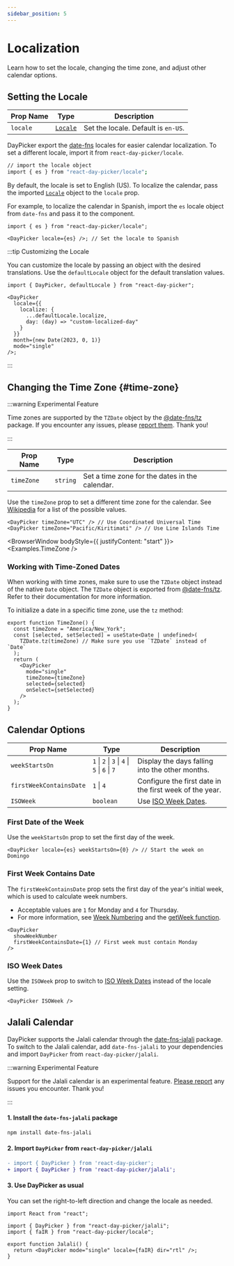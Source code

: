 ```yaml
---
sidebar_position: 5
---
```


# Localization

Learn how to set the locale, changing the time zone, and adjust other calendar options.

## Setting the Locale

| Prop Name | Type                                       | Description                         |
| --------- | ------------------------------------------ | ----------------------------------- |
| `locale`  | [`Locale`](https://date-fns.org/docs/I18n) | Set the locale. Default is `en-US`. |

DayPicker export the [date-fns](https://date-fns.org) locales for easier calendar localization. To set a different locale, import it from `react-day-picker/locale`.

```bash ts
// import the locale object
import { es } from "react-day-picker/locale";
```

By default, the locale is set to English (US). To localize the calendar, pass the imported [`Locale`](https://date-fns.org/docs/I18n) object to the `locale` prop.

For example, to localize the calendar in Spanish, import the `es` locale object from `date-fns` and pass it to the component.

```tsx
import { es } from "react-day-picker/locale";

<DayPicker locale={es} />; // Set the locale to Spanish
```

<BrowserWindow>
  <Examples.Spanish />
</BrowserWindow>

:::tip Customizing the Locale

You can customize the locale by passing an object with the desired translations. Use the `defaultLocale` object for the default translation values.

```tsx
import { DayPicker, defaultLocale } from "react-day-picker";

<DayPicker
  locale={{
    localize: {
      ...defaultLocale.localize,
      day: (day) => "custom-localized-day"
    }
  }}
  month={new Date(2023, 0, 1)}
  mode="single"
/>;
```

:::

## Changing the Time Zone {#time-zone}

:::warning Experimental Feature

Time zones are supported by the `TZDate` object by the [@date-fns/tz](https://github.com/date-fns/tz) package. If you encounter any issues, please [report them](https://github.com/gpbl/react-day-picker/issues). Thank you!

:::

| Prop Name  | Type     | Description                                    |
| ---------- | -------- | ---------------------------------------------- |
| `timeZone` | `string` | Set a time zone for the dates in the calendar. |

Use the `timeZone` prop to set a different time zone for the calendar. See [Wikipedia](https://en.wikipedia.org/wiki/List_of_tz_database_time_zones)
for a list of the possible values.

```tsx
<DayPicker timeZone="UTC" /> // Use Coordinated Universal Time
<DayPicker timeZone="Pacific/Kiritimati" /> // Use Line Islands Time
```

<BrowserWindow bodyStyle={{ justifyContent: "start" }}>
  <Examples.TimeZone />
</BrowserWindow>

### Working with Time-Zoned Dates

When working with time zones, make sure to use the `TZDate` object instead of the native `Date` object. The `TZDate` object is exported from [@date-fns/tz](https://github.com/date-fns/date-fns-tz). Refer to their documentation for more information.

To initialize a date in a specific time zone, use the `tz` method:

```tsx
export function TimeZone() {
  const timeZone = "America/New_York";
  const [selected, setSelected] = useState<Date | undefined>(
    TZDate.tz(timeZone) // Make sure you use `TZDate` instead of `Date`
  );
  return (
    <DayPicker
      mode="single"
      timeZone={timeZone}
      selected={selected}
      onSelect={setSelected}
    />
  );
}
```

## Calendar Options

| Prop Name               | Type                                          | Description                                                        |
| ----------------------- | --------------------------------------------- | ------------------------------------------------------------------ |
| `weekStartsOn`          | `1` \| `2` \| `3` \| `4` \| `5` \| `6` \| `7` | Display the days falling into the other months.                    |
| `firstWeekContainsDate` | `1` \| `4`                                    | Configure the first date in the first week of the year.            |
| `ISOWeek`               | `boolean`                                     | Use [ISO Week Dates](https://en.wikipedia.org/wiki/ISO_week_date). |

### First Date of the Week

Use the `weekStartsOn` prop to set the first day of the week.

```tsx
<DayPicker locale={es} weekStartsOn={0} /> // Start the week on Domingo
```

<BrowserWindow>
  <Examples.SpanishWeekStartsOn />
</BrowserWindow>

### First Week Contains Date

The `firstWeekContainsDate` prop sets the first day of the year's initial week, which is used to calculate week numbers.

- Acceptable values are `1` for Monday and `4` for Thursday.
- For more information, see [Week Numbering](https://en.wikipedia.org/wiki/Week#Numbering) and the [getWeek function](https://date-fns.org/docs/getWeek).

```tsx
<DayPicker
  showWeekNumber
  firstWeekContainsDate={1} // First week must contain Monday
/>
```

### ISO Week Dates

Use the `ISOWeek` prop to switch to [ISO Week Dates](https://en.wikipedia.org/wiki/ISO_week_date) instead of the locale setting.

```tsx
<DayPicker ISOWeek />
```

<BrowserWindow>
  <Examples.WeeknumberIso />
</BrowserWindow>

## Jalali Calendar

DayPicker supports the Jalali calendar through the [date-fns-jalali](https://www.npmjs.com/package/date-fns-jalali) package. To switch to the Jalali calendar, add `date-fns-jalali` to your dependencies and import `DayPicker` from `react-day-picker/jalali`.

:::warning Experimental Feature

Support for the Jalali calendar is an experimental feature. [Please report](https://github.com/gpbl/react-day-picker/issues) any issues you encounter. Thank you!

:::

#### 1. Install the `date-fns-jalali` package

```bash npm2yarn
npm install date-fns-jalali
```

#### 2. Import `DayPicker` from `react-day-picker/jalali`

```diff
- import { DayPicker } from 'react-day-picker';
+ import { DayPicker } from 'react-day-picker/jalali';
```

#### 3. Use DayPicker as usual

You can set the right-to-left direction and change the locale as needed.

```tsx title="./JalaliCalendar.jsx"
import React from "react";

import { DayPicker } from "react-day-picker/jalali";
import { faIR } from "react-day-picker/locale";

export function Jalali() {
  return <DayPicker mode="single" locale={faIR} dir="rtl" />;
}
```

<BrowserWindow>
  <Examples.Jalali />
</BrowserWindow>
